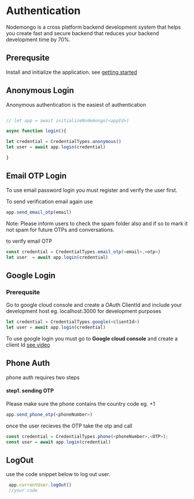 # Authentication

Nodemongo is a cross platform backend development system that helps you create fast and secure backend that reduces your backend development time by 70%.

## Prerequsite

Install and initialize the application. see [getting started](/web-sdk/getting_started)

## Anonymous Login

Anonymous authentication is the easiest of authentication


```javascript

// let app = await initializeNodemongo(<appId>)

async function login(){

let credential = CredentialTypes.anonymous()
let user = await app.login(credential)

}


```

## Email OTP Login
To use email password login you must register and verify the user first.


To send verification email again use

```javascript
app.send_email_otp(email) 
```
Note: Please inform users to check the spam folder also and if so to mark it not spam for future OTPs and conversations.

to verify email OTP 
```js
const credential = CredentialTypes.email_otp(<email>,<otp>)
let user  = await app.login(credential)
```



## Google Login

### Prerequsite
Go to google cloud console and create a OAuth ClientId and include your development host eg. localhost:3000 for development purposes
 
```javascript
let credential = CredentialTypes.google(<clientId>)
let user = await app.login(credential)
```


To use google login you must go to **Google cloud console** and create a client Id
[see video](https://youtube.com)




## Phone Auth
phone auth requires two steps 
#### step1. sending OTP
Please make sure the phone contains the country code eg. +1 

```js
app.send_phone_otp(<phoneNumber>)
```

once the user recieves the OTP take the otp and call

```js
const credential = CredentialTypes.phone(<phoneNumber>,<OTP>);
const user = await app.login(credential)
```





## LogOut
use the code snippet below to log out user.
```js
 app.currentUser.logOut()
 //your code
```



